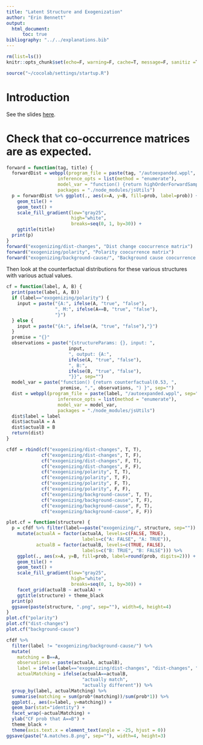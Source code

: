 ```yaml
---
title: "Latent Structure and Exogenization"
author: "Erin Bennett"
output: 
  html_document:
      toc: true
bibliography: "../../explanations.bib"
---
```


```r
rm(list=ls())
knitr::opts_chunk$set(echo=F, warning=F, cache=T, message=F, sanitiz =T, fig.width = 5, fig.height = 3)
```

```r
source("~/cocolab/settings/startup.R")
```

# Introduction

See the slides [here](https://docs.google.com/presentation/d/17_CIsbcL6zQS9O0-W75tmbGosvrgVWBTYNYQ9docUBs/edit?usp=sharing).

# Check that co-occurrence matrices are as expected.

```r
forward = function(tag, title) {
  forwardDist = webppl(program_file = paste(tag, "/autoexpanded.wppl", sep=""),
                   inference_opts = list(method = "enumerate"),
                   model_var = "function() {return highOrderForwardSample({structureParams: {}})}",
                   packages = "./node_modules/jsUtils")
  p = forwardDist %>% ggplot(., aes(x=A, y=B, fill=prob, label=prob)) +
    geom_tile() +
    geom_text() +
    scale_fill_gradient(low="gray25", 
                        high="white", 
                        breaks=seq(0, 1, by=30)) +
    ggtitle(title)
  print(p)
}
forward("exogenizing/dist-changes", "Dist change coocurrence matrix")
forward("exogenizing/polarity", "Polarity coocurrence matrix")
forward("exogenizing/background-cause/", "Background cause coocurrence matrix")
```

Then look at the counterfactual distributions for these various structures with various actual values.

```r
cf = function(label, A, B) {
  print(paste(label, A, B))
  if (label=="exogenizing/polarity") {
    input = paste("{A:", ifelse(A, "true", "false"),
                  ", M:", ifelse(A==B, "true", "false"),
                  "}")
  } else {
    input = paste("{A:", ifelse(A, "true", "false"),"}")
  }
  premise = "{}"
  observations = paste("{structureParams: {}, input: ",
                       input,
                       ", output: {A:",
                       ifelse(A, "true", "false"),
                       ", B:",
                       ifelse(B, "true", "false"),
                       "}}", sep="")
  model_var = paste("function() {return counterfactual(0.53, ",
                    premise, ",", observations, ") }", sep="")
  dist = webppl(program_file = paste(label, "/autoexpanded.wppl", sep=""),
                   inference_opts = list(method = "enumerate"),
                   model_var = model_var,
                   packages = "./node_modules/jsUtils")
  dist$label = label
  dist$actualA = A
  dist$actualB = B
  return(dist)
}

cfdf = rbind(cf("exogenizing/dist-changes", T, T),
             cf("exogenizing/dist-changes", T, F),
             cf("exogenizing/dist-changes", F, T),
             cf("exogenizing/dist-changes", F, F),
             cf("exogenizing/polarity", T, T),
             cf("exogenizing/polarity", T, F),
             cf("exogenizing/polarity", F, T),
             cf("exogenizing/polarity", F, F),
             cf("exogenizing/background-cause", T, T),
             cf("exogenizing/background-cause", T, F),
             cf("exogenizing/background-cause", F, T),
             cf("exogenizing/background-cause", F, F))

plot.cf = function(structure) {
  p = cfdf %>% filter(label==paste("exogenizing/", structure, sep="")) %>%
    mutate(actualA = factor(actualA, levels=c(FALSE, TRUE),
                            labels=c("A: FALSE", "A: TRUE")),
           actualB = factor(actualB, levels=c(TRUE, FALSE),
                            labels=c("B: TRUE", "B: FALSE"))) %>%
    ggplot(., aes(x=A, y=B, fill=prob, label=round(prob, digits=2))) +
    geom_tile() +
    geom_text() +
    scale_fill_gradient(low="gray25",
                        high="white",
                        breaks=seq(0, 1, by=30)) +
    facet_grid(actualB ~ actualA) +
    ggtitle(structure) + theme_black
  print(p)
  ggsave(paste(structure, ".png", sep=""), width=6, height=4)
}
plot.cf("polarity")
plot.cf("dist-changes")
plot.cf("background-cause")
```

```r
cfdf %>%
  filter(label != "exogenizing/background-cause/") %>%
  mutate(
    matching = B==A,
    observations = paste(actualA, actualB),
    label = ifelse(label=="exogenizing/dist-changes", "dist-changes", "polarity"),
    actualMatching = ifelse(actualA==actualB,
                            "actually match",
                            "actually different")) %>%
  group_by(label, actualMatching) %>%
  summarise(matching = sum(prob*(matching))/sum(prob*1)) %>%
  ggplot(., aes(x=label, y=matching)) +
  geom_bar(stat="identity") +
  facet_wrap(~actualMatching) +
  ylab("CF prob that A==B") +
  theme_black +
  theme(axis.text.x = element_text(angle = -25, hjust = 0))
ggsave(paste("A.matches.B.png", sep=""), width=4, height=3)
```

<!--

```r
cf = function(label, A, B) {
  if (label=="background-cause") {
    input = paste("input: {A:", ifelse(A, "true", "false"),"}")
  } else {
    input = paste("input: {A:", ifelse(A, "true", "false"),
                  ", M:", ifelse(A==B, "true", "false"),
                  "}")
  }
  print(input)
  premise = "{}"
  observations = paste("{structureParams: {}, ",
                       input,
                       ", output: {A:",
                       ifelse(A, "true", "false"),
                       ", B:",
                       ifelse(B, "true", "false"),
                       "}}", sep="")
  dist = webppl(program_file = paste(label, "/autoexpanded.wppl", sep=""),
                   inference_opts = list(method = "enumerate"),
                   model_var = paste("function() {return counterfactual(0.53, ",
                                     premise, ",", observations, ") }", sep=""),
                   packages = "./node_modules/jsUtils")
  dist$label = label
  dist$actualA = A
  dist$actualB = B
  return(dist)
}
# 
# cfset = function(label, title) {
#   cfdf = rbind(cf(label, A=T, B=T),
#                cf(label, A=T, B=F),
#                cf(label, A=F, B=T),
#                cf(label, A=F, B=F))
#   p = cfdf %>%
#     mutate(
#       actualA = factor(actualA, levels=c(FALSE, TRUE),
#                        labels=c("A: FALSE", "A: TRUE")),
#       actualB = factor(actualB, levels=c(TRUE, FALSE),
#                        labels=c("B: TRUE", "B: FALSE"))) %>%
#     ggplot(., aes(x=A, y=B, fill=prob, label=round(prob, digits=2))) +
#     geom_tile() +
#     geom_text() +
#     scale_fill_gradient(low="gray25", 
#                         high="white", 
#                         breaks=seq(0, 1, by=30)) +
#     facet_grid(actualB ~ actualA) +
#     ggtitle(title) + theme_black
#   print(p)
#   ggsave(paste(label, ".png", sep=""), width=8, height=6)
# }
# 
# cfset("a2b", "A -> B counterfactuals")
# # cfset("b2a", "B -> A counterfactuals")
# cfset("m2ab", "M -> (A,B) counterfactuals")
```

Our uniform-RV sticky sampler tries to keep the sampled values as similar as possible across counterfactual worlds.

If a variable representing "matching" (or "cause enabled") exists and is sampled, then that variable will be maintained by the program across counterfactual worlds.

Otherwise, the downstream variable (B) will be stuck to its actual value.

```r
cfdf = rbind(cf("background-cause", A=T, B=T),
             cf("background-cause", A=T, B=F),
             cf("background-cause", A=F, B=T),
             cf("background-cause", A=F, B=F),
             cf("polarity", A=T, B=T),
             cf("polarity", A=T, B=F),
             cf("polarity", A=F, B=T),
             cf("polarity", A=F, B=F))
```

```r
p = cfdf %>%
  filter(label == "polarity") %>%
  mutate(
    actualA = factor(actualA, levels=c(FALSE, TRUE),
                     labels=c("A: FALSE", "A: TRUE")),
    actualB = factor(actualB, levels=c(TRUE, FALSE),
                     labels=c("B: TRUE", "B: FALSE"))) %>%
  ggplot(., aes(x=A, y=B, fill=prob, label=round(prob, digits=2))) +
  geom_tile() +
  geom_text() +
  scale_fill_gradient(low="gray25",
                      high="white",
                      breaks=seq(0, 1, by=30)) +
  facet_grid(actualB ~ actualA) +
  ggtitle(title) + theme_black
print(p)
# ggsave(paste(label, ".png", sep=""), width=8, height=6)
```

```r
cfdf %>%
  mutate(
    observations = paste(actualA, actualB),
    Bsticks = B==actualB,
    Asticks = A==actualA) %>%
  group_by(label, observations) %>%
  summarise(Bsticks = sum(prob*(B==actualB)),
            Asticks = sum(prob*(A==actualB))) %>%
  ggplot(., aes(x=label, y=Bsticks)) +
  geom_bar(stat="identity") +
  facet_wrap(~observations) +
  ylab("B counterfactually unchanged")

cfdf %>%
  mutate(
    matching = B==A,
    observations = paste(actualA, actualB),
    Bsticks = B==actualB,
    Asticks = A==actualA) %>%
  group_by(label, observations) %>%
  summarise(Bsticks = sum(prob*(B==actualB)),
            Asticks = sum(prob*(A==actualB)),
            matching = sum(prob*matching)) %>%
  ggplot(., aes(x=label, y=matching)) +
  geom_bar(stat="identity") +
  facet_wrap(~observations) +
  ylab("A and B counterfactually matching")

cfdf %>%
  mutate(
    matching = B==A,
    actualMatching = ifelse(actualA==actualB,
                            "actually match",
                            "actually different")) %>%
  group_by(label, actualMatching) %>%
  summarise(matching = sum(prob*(matching))/2) %>%
  ggplot(., aes(x=label, y=matching)) +
  geom_bar(stat="identity") +
  facet_wrap(~actualMatching) +
  ylab("A and B counterfactually matching") +
  theme_black
ggsave(paste("A.matches.B.png", sep=""), width=6, height=5.5)

cfdf %>%
  mutate(
    Bsticks = B==actualB,
    actualMatching = ifelse(actualA==actualB,
                            "actually match",
                            "actually different")) %>%
  group_by(label, actualMatching) %>%
  summarise(Bsticks = sum(prob*(B==actualB))/2) %>%
  ggplot(., aes(x=label, y=Bsticks)) +
  geom_bar(stat="identity") +
  facet_wrap(~actualMatching) +
  ylab("B counterfactually unchanged") +
  theme_black
ggsave(paste("B.unchanged.png", sep=""), width=6, height=5.5)

cfdf %>%
  mutate(
    Asticks = A==actualA,
    actualMatching = ifelse(actualA==actualB,
                            "actually match",
                            "actually different")) %>%
  group_by(label, actualMatching) %>%
  summarise(Asticks = sum(prob*(A==actualA))/2) %>%
  ggplot(., aes(x=label, y=Asticks)) +
  geom_bar(stat="identity") +
  facet_wrap(~actualMatching) +
  ylab("A counterfactually unchanged") +
  theme_black
ggsave(paste("A.unchanged.png", sep=""), width=6, height=5.5)
```

-->